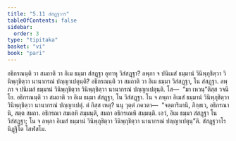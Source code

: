 ```yaml
---
title: "5.11 สํสฏฺฐวาร"
tableOfContents: false
sidebar:
  order: 3
type: "tipitaka"
basket: "vi"
book: "pari"
---
```



<DynamicBreadcrumb />

<Division number="306" book="pari">

<Paragraph number="1328" book="pari">
อธิกรณนฺติ วา สมถาติ วา อิเม ธมฺมา สํสฏฺฐา อุทาหุ วิสํสฏฺฐา? ลพฺภา จ ปนิเมสํ ธมฺมานํ วินิพฺภุชิตฺวา วินิพฺภุชิตฺวา นานากรณํ ปญฺญาเปตุนฺติ?
</Paragraph>

<Paragraph number="1329" book="pari">
อธิกรณนฺติ วา สมถาติ วา อิเม ธมฺมา วิสํสฏฺฐา, โน สํสฏฺฐา. ลพฺภา จ ปนิเมสํ ธมฺมานํ วินิพฺภุชิตฺวา วินิพฺภุชิตฺวา นานากรณํ ปญฺญาเปตุนฺติ. โส—  “มา เหวนฺ”ติสฺส วจนีโย. อธิกรณนฺติ วา สมถาติ วา อิเม ธมฺมา สํสฏฺฐา, โน วิสํสฏฺฐา. โน จ ลพฺภา อิเมสํ ธมฺมานํ วินิพฺภุชิตฺวา วินิพฺภุชิตฺวา นานากรณํ ปญฺญาเปตุํ. ตํ กิสฺส เหตุ? นนุ วุตฺตํ ภควตา—  “จตฺตาริมานิ, ภิกฺขเว, อธิกรณานิ, สตฺต สมถา. อธิกรณา สมเถหิ สมฺมนฺติ, สมถา อธิกรเณหิ สมฺมนฺติ. เอวํ, อิเม ธมฺมา สํสฏฺฐา โน วิสํสฏฺฐา; โน จ ลพฺภา อิเมสํ ธมฺมานํ วินิพฺภุชิตฺวา วินิพฺภุชิตฺวา นานากรณํ ปญฺญาเปตุนฺ”ติ.

</Paragraph>
</Division>

<Paragraph number="1330" type="center" book="pari">
สํสฏฺฐวาโร นิฏฺฐิโต โสฬสโม.
</Paragraph>